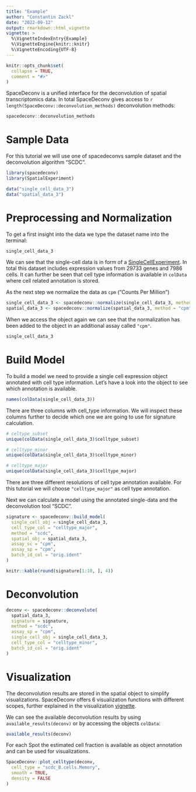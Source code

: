 ```yaml
---
title: "Example"
author: "Constantin Zackl"
date: "2022-09-12"
output: rmarkdown::html_vignette
vignette: >
  %\VignetteIndexEntry{Example}
  %\VignetteEngine{knitr::knitr}
  %\VignetteEncoding{UTF-8}
---
```

```r
knitr::opts_chunk$set(
  collapse = TRUE,
  comment = "#>"
)
```

SpaceDeconv is a unified interface for the deconvolution of spatial transcriptomics data. In total SpaceDeconv gives access to `r length(SpaceDeconv::deconvolution_methods)` deconvolution methods: 
```r
spacedeconv::deconvolution_methods
```

# Sample Data
For this tutorial we will use one of spacedeconvs sample dataset and the deconvolution algorithm "SCDC".
```r
library(spacedeconv)
library(SpatialExperiment)

data("single_cell_data_3")
data("spatial_data_3")
```


# Preprocessing and Normalization
To get a first insight into the data we type the dataset name into the terminal: 

```r
single_cell_data_3
```


We can see that the single-cell data is in form of a [SingleCellExperiment](https://bioconductor.org/packages/release/bioc/html/SingleCellExperiment.html). In total this dataset includes expression values from 29733 genes and 7986 cells. It can further be seen that cell type information is available in `colData` where cell related annotation is stored. 

As the next step we normalize the data as `cpm` ("Counts Per Million")

```r
single_cell_data_3 <- spacedeconv::normalize(single_cell_data_3, method = "cpm")
spatial_data_3 <- spacedeconv::normalize(spatial_data_3, method = "cpm")
```

When we access the object again we can see that the normalization has been added to the object in an additional assay called `"cpm"`. 

```r
single_cell_data_3
```

# Build Model

To build a model we need to provide a single cell expression object annotated with cell type information. Let's have a look into the object to see which annotation is available. 
```r
names(colData(single_cell_data_3))
```
There are three columns with cell_type information. We will inspect these columns further to decide which one we are going to use for signature calculation. 

```r
# celtype_subset
unique(colData(single_cell_data_3)$celltype_subset)

# celltype_minor
unique(colData(single_cell_data_3)$celltype_minor)

# celltype_major
unique(colData(single_cell_data_3)$celltype_major)
```

There are three different resolutions of cell type annotation available. For this tutorial we will choose `"celltype_major"` as cell type  annotation. 

Next we can calculate a model using the annotated single-data and the deconvolution tool "SCDC". 
```r
signature <- spacedeconv::build_model(
  single_cell_obj = single_cell_data_3,
  cell_type_col = "celltype_major",
  method = "scdc",
  spatial_obj = spatial_data_3,
  assay_sc = "cpm",
  assay_sp = "cpm",
  batch_id_col = "orig.ident"
)
```

```r
knitr::kable(round(signature[1:10, ], 4))
```


# Deconvolution

```r
deconv <- spacedeconv::deconvolute(
  spatial_data_3,
  signature = signature,
  method = "scdc",
  assay_sp = "cpm",
  single_cell_obj = single_cell_data_3,
  cell_type_col = "celltype_minor",
  batch_id_col = "orig.ident"
)
```


# Visualization 

The deconvolution results are stored in the spatial object to simplify visualizations. SpaceDeconv offers 6 visualization functions with different scopes, further explained in the visualization [vignette](SpaceDeconv_visualization.html).

We can see the available deconvolution results by using `available_results(deconv)` or by accessing the objects `colData`: 

```r
available_results(deconv)
```
For each Spot the estimated cell fraction is available as object annotation and can be used for visualizations. 

```r
SpaceDeconv::plot_celltype(deconv,
  cell_type = "scdc_B.cells.Memory",
  smooth = TRUE,
  density = FALSE
)
```
